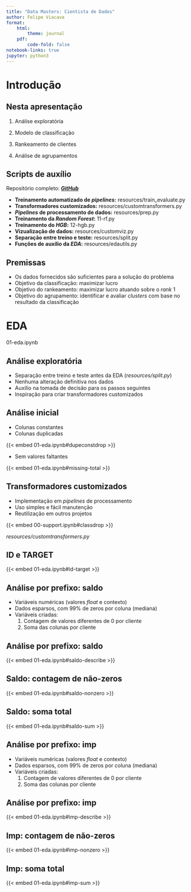 ```yaml
---
title: "Data Masters: Cientista de Dados"
author: Felipe Viacava
format:
    html:
        theme: journal
    pdf:
        code-fold: false
notebook-links: true
jupyter: python3
---
```

# Introdução

## Nesta apresentação

1. Análise exploratória

2. Modelo de classificação

3. Rankeamento de clientes

4. Análise de agrupamentos

## Scripts de auxílio

Repositório completo: [***GitHub***](https://www.github.com/felipeviacava/data-masters-case)

- **Treinamento automatizado de *pipelines*:** resources/train_evaluate.py
- **Transformadores customizados:** resources/customtransformers.py
- ***Pipelines* de processamento de dados:** resources/prep.py
- **Treinamento da *Random Forest*:** 11-rf.py
- **Treinamento do *HGB*:** 12-hgb.py
- **Vizualização de dados:** resources/customviz.py
- **Separação entre treino e teste:** resources/split.py
- **Funções de auxílio da *EDA*:** resources/edautils.py

## Premissas

- Os dados fornecidos são suficientes para a solução do problema
- Objetivo da classificação: maximizar lucro
- Objetivo do rankeamento: maximizar lucro atuando sobre o *rank* 1
- Objetivo do agrupamento: identificar e avaliar *clusters* com base no resultado da classificação

# EDA

01-eda.ipynb

## Análise exploratória

- Separação entre treino e teste antes da EDA (*resources/split.py*)
- Nenhuma alteração definitiva nos dados
- Auxílio na tomada de decisão para os passos seguintes
- Inspiração para criar transformadores customizados

## Análise inicial

- Colunas constantes
- Colunas duplicadas

{{< embed 01-eda.ipynb#dupeconstdrop >}}

- Sem valores faltantes

{{< embed 01-eda.ipynb#missing-total >}}

## Transformadores customizados

- Implementação em *pipelines* de processamento
- Uso simples e fácil manutenção
- Reutilização em outros projetos 

{{< embed 00-support.ipynb#classdrop >}}

*resources/customtransformers.py*

## ID e TARGET

{{< embed 01-eda.ipynb#id-target >}}

## Análise por prefixo: saldo

- Variáveis numéricas (valores _float_ e contexto)
- Dados esparsos, com 99% de zeros por coluna (mediana)
- Variáveis criadas:
    1. Contagem de valores diferentes de 0 por cliente
    2. Soma das colunas por cliente

## Análise por prefixo: saldo

{{< embed 01-eda.ipynb#saldo-describe >}}

## Saldo: contagem de não-zeros

{{< embed 01-eda.ipynb#saldo-nonzero >}}

## Saldo: soma total

{{< embed 01-eda.ipynb#saldo-sum >}}

## Análise por prefixo: imp

- Variáveis numéricas (valores _float_ e contexto)
- Dados esparsos, com 99% de zeros por coluna (mediana)
- Variáveis criadas:
    1. Contagem de valores diferentes de 0 por cliente
    2. Soma das colunas por cliente

## Análise por prefixo: imp
{{< embed 01-eda.ipynb#imp-describe >}}

## Imp: contagem de não-zeros

{{< embed 01-eda.ipynb#imp-nonzero >}}

## Imp: soma total

{{< embed 01-eda.ipynb#imp-sum >}}
